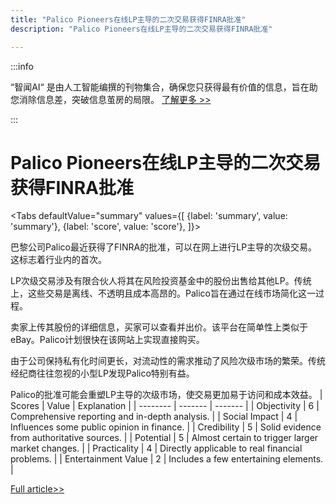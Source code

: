 ```yaml
---
title: "Palico Pioneers在线LP主导的二次交易获得FINRA批准"
description: "Palico Pioneers在线LP主导的二次交易获得FINRA批准"

---
```



:::info

“智闻AI“ 是由人工智能编撰的刊物集合，确保您只获得最有价值的信息，旨在助您消除信息差，突破信息茧房的局限。  [了解更多 >>](/)

:::

# Palico Pioneers在线LP主导的二次交易获得FINRA批准


<Tabs
	defaultValue="summary"
	values={[
	{label: 'summary', value: 'summary'},
	{label: 'score', value: 'score'},
]}>
<TabItem value="summary">


巴黎公司Palico最近获得了FINRA的批准，可以在网上进行LP主导的次级交易。这标志着行业内的首次。

LP次级交易涉及有限合伙人将其在风险投资基金中的股份出售给其他LP。传统上，这些交易是离线、不透明且成本高昂的。Palico旨在通过在线市场简化这一过程。

卖家上传其股份的详细信息，买家可以查看并出价。该平台在简单性上类似于eBay。Palico计划很快在该网站上实现直接购买。

由于公司保持私有化时间更长，对流动性的需求推动了风险次级市场的繁荣。传统经纪商往往忽视的小型LP发现Palico特别有益。

Palico的批准可能会重塑LP主导的次级市场，使交易更加易于访问和成本效益。
</TabItem>
<TabItem value="score">
	| Scores     | Value   | Explanation |
	| -------- | ------- | ------- |
	| Objectivity  | 6    | Comprehensive reporting and in-depth analysis.    |
	| Social Impact | 4     | Influences some public opinion in finance.    |
	| Credibility    | 5    | Solid evidence from authoritative sources.    |
	| Potential    | 5    | Almost certain to trigger larger market changes.    |
	| Practicality    | 4    | Directly applicable to real financial problems.    |
	| Entertainment Value    | 2    | Includes a few entertaining elements.    |
</TabItem>
</Tabs>

[Full article>>](https://techcrunch.com/2024/08/26/palico-is-now-the-first-finra-approved-company-to-facilitate-online-lp-led-secondaries-deals/)
